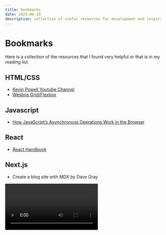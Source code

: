 ```yaml
---
title: bookmarks
date: 2023-06-19
description: collection of useful resources for development and inspirations
---
```


# Bookmarks

Here is a collection of the resources that I found very helpful or that is in my reading list.

## HTML/CSS

 - [Kevin Powell Youtube Channel](https://www.youtube.com/@KevinPowell)
 - [Wesbos Grid/Flexbox](https://courses.wesbos.com) 

## Javascript

 - [How JavaScript’s Asynchronous Operations Work in the Browser](https://www.freecodecamp.org/news/javascript-asynchronous-operations-in-the-browser/)

## React

 - [React Handbook](https://reacthandbook.dev)

## Next.js

 - Create a blog site with MDX by Dave Gray
 <Video id="6ih_3m_UPKg" />

 - [visualization of Next.js app router](https://www.builder.io/blog/next-13-app-router)

## Programming Fundamentals

 - [Pointers in C for Absolute Beginners](https://youtu.be/MIL2BK02X8A)


## Others

 - [the odin project](https://www.theodinproject.com/)

 - [Markdown crash course by Kyle from WebDevSimplified](https://blog.webdevsimplified.com/2023-06/markdown-crash-course/)

## Toolbox

 - [shadcn UI - UI library based on Radix](https://ui.shadcn.com/)
